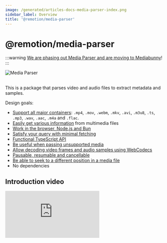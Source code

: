 ```yaml
---
image: /generated/articles-docs-media-parser-index.png
sidebar_label: Overview
title: '@remotion/media-parser'
---
```



# @remotion/media-parser

:::warning
[We are phasing out Media Parser and are moving to Mediabunny](/blog/mediabunny)!
:::

<img src="/img/media-parser.png" alt="Media Parser" />
<br />
<br />

This is a package that parses video and audio files to extract metadata and samples.

Design goals:

- [Support all major containers](/docs/media-parser/format-support): `.mp4`, `.mov`, `.webm`, `.mkv`, `.avi`, `.m3u8`, `.ts`, `.mp3`, `.wav`, `.aac`, `.m4a` and `.flac`.
- [Easily get various information](/docs/media-parser/fields) from multimedia files
- [Work in the browser, Node.js and Bun](/docs/media-parser/runtime-support)
- [Satisfy your query with minimal fetching](/docs/media-parser/fast-and-slow)
- [Functional TypeScript API](/docs/media-parser/parse-media)
- [Be useful when passing unsupported media](/docs/media-parser/foreign-file-types)
- [Allow decoding video frames and audio samples using WebCodecs](/docs/media-parser/webcodecs)
- [Pausable, resumable and cancellable](/docs/media-parser/pause-resume-abort)
- [Be able to seek to a different position in a media file](/docs/media-parser/seeking)
- No dependencies

## Introduction video

<iframe
  style={{
    width: '100%',
    aspectRatio: '16 / 9',
  }}
  src="https://www.youtube.com/embed/r3dUGdfVnkM"
  title="YouTube video player"
  frameborder="0"
  allow="accelerometer; autoplay; clipboard-write; encrypted-media; gyroscope; picture-in-picture"
  allowfullscreen
/>
<br />

## Installation

<Installation pkg="@remotion/media-parser" />

## Hello World

Get metadata from a video file - [over 20 different fields are supported.](/docs/media-parser/fields)

```tsx twoslash title="Get the duration and codec of a video"
import {parseMedia} from '@remotion/media-parser';

const {durationInSeconds, videoCodec} = await parseMedia({
  src: 'https://parser.media/video.mp4',
  fields: {
    durationInSeconds: true,
    videoCodec: true,
  },
});

console.log(durationInSeconds); // 5.056;
console.log(videoCodec); // 'h264';
```

Extract samples from a video file - [supports WebCodecs](/docs/media-parser/webcodecs).

```tsx twoslash title="Extract samples from a video"
import {parseMedia} from '@remotion/media-parser';

await parseMedia({
  src: 'https://parser.media/video.mp4',
  onVideoTrack: ({track}) => {
    // Get information about the
    console.log(track.width);
    console.log(track.height);
    return (sample) => {
      // Retrieve samples as they are extracted
      console.log(sample.timestamp); // 0
      console.log(sample.data); // Uint8Array(12345)
    };
  },
});
```

<details>
<summary>What are samples?</summary>

Samples contain audio or video data - but they are compressed using codecs like AAC for audio or H.264 for video.  
You can turn audio samples into a waveform and video samples into images by decoding them.

</details>

## Guide

<MediaParserGuideTableOfContents />

## APIs

The following APIs are available:

<TableOfContents />

## Readers

Choose the appropriate reader for your file source:

<ReadersTableOfContents />

## Writers

Choose how to store files downloaded using [`downloadAndParseMedia()`](/docs/media-parser/download-and-parse-media):

<WritersTableOfContents />

## Types

<TypesTableOfContents />

## How does this compare to FFmpeg?

- Media Parser specializes for JavaScript and on the web.  
  It is designed to embrace the language and make use of the APIs that JavaScript has to offer.
- Unlike FFmpeg, Remotion Media Parser does not have functionality for decoding and encoding – it only parses media files.  
  Instead, we hope you combine it with WebCodecs, the native API built into browsers.
- Media Parser has no command line interface and cannot be integrated into native applications.

## How does this compare to MP4Box.js?

MP4Box.js does a better job at parsing the ISO Base Media Format (`.mp4`, `.m4a`, `.mov`) and supports reading more information from it.  
Remotion Media Parser supports more [container formats](/docs/media-parser/format-support), with the goal that it can handle arbitrary user-provided media files.

## Thank you

<table>
  <tr>
    <td>
      <img style={{width: 100}} src="https://pub-646d808d9cb240cea53bedc76dd3cd0c.r2.dev/tellahq_logo.jpeg" />
    </td>
    <td>
      <a href="https://tella.com">Tella</a> for boosting the development of @remotion/media-parser with $10.000!
    </td>
  </tr>
</table>

## License

[Remotion License](https://remotion.dev/license)

